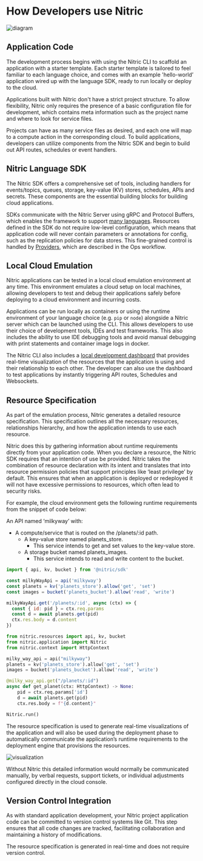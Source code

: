 # How Developers use Nitric

![diagram](/docs/images/concepts/dev-workflow.svg)

## Application Code

The development process begins with using the Nitric CLI to scaffold an application with a starter template. Each starter template is tailored to feel familiar to each language choice, and comes with an example 'hello-world’ application wired up with the language SDK, ready to run locally or deploy to the cloud.

Applications built with Nitric don't have a strict project structure. To allow flexibility, Nitric only requires the presence of a basic configuration file for development, which contains meta information such as the project name and where to look for service files.

Projects can have as many service files as desired, and each one will map to a compute action in the corresponding cloud. To build applications, developers can utilize components from the Nitric SDK and begin to build out API routes, schedules or event handlers.

## Nitric Language SDK

The Nitric SDK offers a comprehensive set of tools, including handlers for events/topics, queues, storage, key-value (KV) stores, schedules, APIs and secrets. These components are the essential building blocks for building cloud applications.

SDKs communicate with the Nitric Server using gRPC and Protocol Buffers, which enables the framework to support [many languages](/concepts/language-support). Resources defined in the SDK do not require low-level configuration, which means that application code will never contain parameters or annotations for config, such as the replication policies for data stores. This fine-grained control is handled by [Providers](/concepts/how-ops-use-nitric#nitric-providers), which are described in the Ops workflow.

## Local Cloud Emulation

Nitric applications can be tested in a local cloud emulation environment at any time. This environment emulates a cloud setup on local machines, allowing developers to test and debug their applications safely before deploying to a cloud environment and incurring costs.

Applications can be run locally as containers or using the runtime environment of your language choice (e.g. `pip` or `node`) alongside a Nitric server which can be launched using the CLI. This allows developers to use their choice of development tools, IDEs and test frameworks. This also includes the ability to use IDE debugging tools and avoid manual debugging with print statements and container image logs in docker.

The Nitric CLI also includes a [local development dashboard](/getting-started/quickstart#your-local-dashboard) that provides real-time visualization of the resources that the application is using and their relationship to each other. The developer can also use the dashboard to test applications by instantly triggering API routes, Schedules and Websockets.

## Resource Specification

As part of the emulation process, Nitric generates a detailed resource specification. This specification outlines all the necessary resources, relationships hierarchy, and how the application intends to use each resource.

Nitric does this by gathering information about runtime requirements directly from your application code. When you declare a resource, the Nitric SDK requires that an intention of use be provided. Nitric takes the combination of resource declaration with its intent and translates that into resource permission policies that support principles like ‘least privilege’ by default. This ensures that when an application is deployed or redeployed it will not have excessive permissions to resources, which often lead to security risks.

For example, the cloud environment gets the following runtime requirements from the snippet of code below:

An API named ‘milkyway’ with:

- A compute/service that is routed on the /planets/:id path.
  - A key-value store named planets_store.
    - This service intends to get and set values to the key-value store.
  - A storage bucket named planets_images.
    - This service intends to read and write content to the bucket.

<CodeSwitcher>

```javascript
import { api, kv, bucket } from '@nitric/sdk'

const milkyWayApi = api('milkyway')
const planets = kv('planets_store').allow('get', 'set')
const images = bucket('planets_bucket').allow('read', 'write')

milkyWayApi.get('/planets/:id', async (ctx) => {
  const { id: pid } = ctx.req.params
  const d = await planets.get(pid)
  ctx.res.body = d.content
})
```

```python
from nitric.resources import api, kv, bucket
from nitric.application import Nitric
from nitric.context import HttpContext

milky_way_api = api("milkyway")
planets = kv('planets_store').allow('get', 'set')
images = bucket('planets_bucket').allow('read', 'write')

@milky_way_api.get("/planets/:id")
async def get_planet(ctx: HttpContext) -> None:
    pid = ctx.req.params['id']
    d = await planets.get(pid)
    ctx.res.body = f"{d.content}"

Nitric.run()
```

</CodeSwitcher>

The resource specification is used to generate real-time visualizations of the application and will also be used during the deployment phase to automatically communicate the application’s runtime requirements to the deployment engine that provisions the resources.

![visualization](/docs/images/concepts/visualization.png)

Without Nitric this detailed information would normally be communicated manually, by verbal requests, support tickets, or individual adjustments configured directly in the cloud console.

## Version Control Integration

As with standard application development, your Nitric project application code can be committed to version control systems like Git. This step ensures that all code changes are tracked, facilitating collaboration and maintaining a history of modifications.

<Note>
  The resource specification is generated in real-time and does not require
  version control.
</Note>
